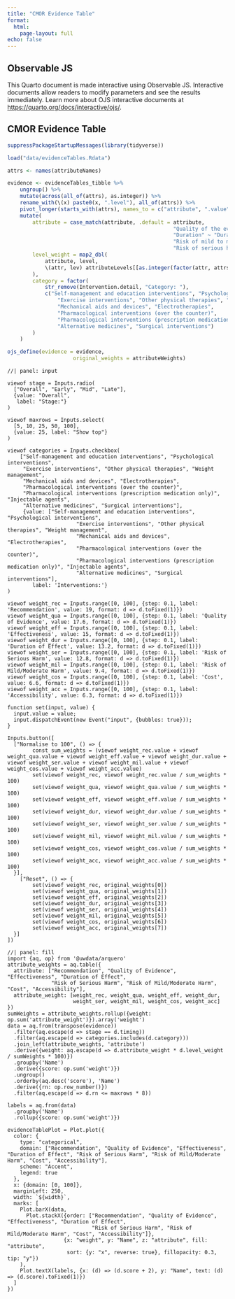 ```yaml
---
title: "CMOR Evidence Table"
format:
  html:
    page-layout: full
echo: false
---
```


## Observable JS

This Quarto document is made interactive using Observable JS. Interactive documents allow readers to modify parameters and see the results immediately. Learn more about OJS interactive documents at <https://quarto.org/docs/interactive/ojs/>.

## CMOR Evidence Table

```r
suppressPackageStartupMessages(library(tidyverse))

load("data/evidenceTables.Rdata")

attrs <- names(attributeNames)

evidence <- evidenceTables_tibble %>% 
	ungroup() %>% 
	mutate(across(all_of(attrs), as.integer)) %>% 
	rename_with(\(x) paste0(x, ".level"), all_of(attrs)) %>% 
	pivot_longer(starts_with(attrs), names_to = c("attribute", ".value"), names_sep = "\\.") %>% 
	mutate(
		attribute = case_match(attribute, .default = attribute,
													 "Quality of the evidence" ~ "Quality of Evidence",
													 "Duration" ~ "Duration of Effect",
													 "Risk of mild to moderate side-effects" ~ "Risk of Mild/Moderate Harm",
													 "Risk of serious harm" ~ "Risk of Serious Harm"),
		level_weight = map2_dbl(
			attribute, level,
			\(attr, lev) attributeLevels[[as.integer(factor(attr, attrs))]][[lev]]
		),
		category = factor(
			str_remove(Intervention.detail, "Category: "),
			c("Self-management and education interventions", "Psychological interventions",
				"Exercise interventions", "Other physical therapies", "Weight management",
				"Mechanical aids and devices", "Electrotherapies",
				"Pharmacological interventions (over the counter)",
				"Pharmacological interventions (prescription medication only)", "Injectable agents",
				"Alternative medicines", "Surgical interventions")
		)
	)

ojs_define(evidence = evidence,
					 original_weights = attributeWeights)
```

```ojs
//| panel: input

viewof stage = Inputs.radio(
  ["Overall", "Early", "Mid", "Late"],
  {value: "Overall",
   label: "Stage:"}
)

viewof maxrows = Inputs.select(
  [5, 10, 25, 50, 100],
  {value: 25, label: "Show top"}
)

viewof categories = Inputs.checkbox(
	["Self-management and education interventions", "Psychological interventions",
	 "Exercise interventions", "Other physical therapies", "Weight management",
	 "Mechanical aids and devices", "Electrotherapies",
	 "Pharmacological interventions (over the counter)",
	 "Pharmacological interventions (prescription medication only)", "Injectable agents",
	 "Alternative medicines", "Surgical interventions"],
	 {value: ["Self-management and education interventions", "Psychological interventions",
					  "Exercise interventions", "Other physical therapies", "Weight management",
					  "Mechanical aids and devices", "Electrotherapies",
					  "Pharmacological interventions (over the counter)",
					  "Pharmacological interventions (prescription medication only)", "Injectable agents",
					  "Alternative medicines", "Surgical interventions"],
		label: 'Interventions:'}
)

viewof weight_rec = Inputs.range([0, 100], {step: 0.1, label: 'Recommendation', value: 19, format: d => d.toFixed(1)})
viewof weight_qua = Inputs.range([0, 100], {step: 0.1, label: 'Quality of Evidence', value: 17.6, format: d => d.toFixed(1)})
viewof weight_eff = Inputs.range([0, 100], {step: 0.1, label: 'Effectiveness', value: 15, format: d => d.toFixed(1)})
viewof weight_dur = Inputs.range([0, 100], {step: 0.1, label: 'Duration of Effect', value: 13.2, format: d => d.toFixed(1)})
viewof weight_ser = Inputs.range([0, 100], {step: 0.1, label: 'Risk of Serious Harm', value: 12.8, format: d => d.toFixed(1)})
viewof weight_mil = Inputs.range([0, 100], {step: 0.1, label: 'Risk of Mild/Moderate Harm', value: 9.4, format: d => d.toFixed(1)})
viewof weight_cos = Inputs.range([0, 100], {step: 0.1, label: 'Cost', value: 6.6, format: d => d.toFixed(1)})
viewof weight_acc = Inputs.range([0, 100], {step: 0.1, label: 'Accessibility', value: 6.3, format: d => d.toFixed(1)})

function set(input, value) {
  input.value = value;
  input.dispatchEvent(new Event("input", {bubbles: true}));
}

Inputs.button([
  ["Normalise to 100", () => {
		const sum_weights = (viewof weight_rec.value + viewof weight_qua.value + viewof weight_eff.value + viewof weight_dur.value + viewof weight_ser.value + viewof weight_mil.value + viewof weight_cos.value + viewof weight_acc.value)
		set(viewof weight_rec, viewof weight_rec.value / sum_weights * 100)
		set(viewof weight_qua, viewof weight_qua.value / sum_weights * 100)
		set(viewof weight_eff, viewof weight_eff.value / sum_weights * 100)
		set(viewof weight_dur, viewof weight_dur.value / sum_weights * 100)
		set(viewof weight_ser, viewof weight_ser.value / sum_weights * 100)
		set(viewof weight_mil, viewof weight_mil.value / sum_weights * 100)
		set(viewof weight_cos, viewof weight_cos.value / sum_weights * 100)
		set(viewof weight_acc, viewof weight_acc.value / sum_weights * 100)
  }],
	["Reset", () => {
		set(viewof weight_rec, original_weights[0])
		set(viewof weight_qua, original_weights[1])
		set(viewof weight_eff, original_weights[2])
		set(viewof weight_dur, original_weights[3])
		set(viewof weight_ser, original_weights[4])
		set(viewof weight_mil, original_weights[5])
		set(viewof weight_cos, original_weights[6])
		set(viewof weight_acc, original_weights[7])
  }]
])
```

```ojs
//| panel: fill
import {aq, op} from '@uwdata/arquero'
attribute_weights = aq.table({
  attribute: ["Recommendation", "Quality of Evidence", "Effectiveness", "Duration of Effect",
              "Risk of Serious Harm", "Risk of Mild/Moderate Harm", "Cost", "Accessibility"],
  attribute_weight: [weight_rec, weight_qua, weight_eff, weight_dur,
                     weight_ser, weight_mil, weight_cos, weight_acc]
})
sumWeights = attribute_weights.rollup({weight: op.sum('attribute_weight')}).array('weight')
data = aq.from(transpose(evidence))
  .filter(aq.escape(d => stage == d.timing))
  .filter(aq.escape(d => categories.includes(d.category)))
  .join_left(attribute_weights, 'attribute')
  .derive({weight: aq.escape(d => d.attribute_weight * d.level_weight / sumWeights * 100)})
  .groupby('Name')
  .derive({score: op.sum('weight')})
  .ungroup()
  .orderby(aq.desc('score'), 'Name')
  .derive({rn: op.row_number()})
  .filter(aq.escape(d => d.rn <= maxrows * 8))

labels = aq.from(data)
  .groupby('Name')
  .rollup({score: op.sum('weight')})

evidenceTablePlot = Plot.plot({
  color: {
    type: "categorical",
    domain: ["Recommendation", "Quality of Evidence", "Effectiveness", "Duration of Effect", "Risk of Serious Harm", "Risk of Mild/Moderate Harm", "Cost", "Accessibility"],
    scheme: "Accent",
    legend: true
  },
  x: {domain: [0, 100]},
  marginLeft: 250,
  width: `${width}`,
  marks: [
    Plot.barX(data,
      Plot.stackX({order: ["Recommendation", "Quality of Evidence", "Effectiveness", "Duration of Effect",
                           "Risk of Serious Harm", "Risk of Mild/Moderate Harm", "Cost", "Accessibility"]},
                  {x: "weight", y: "Name", z: "attribute", fill: "attribute",
                   sort: {y: "x", reverse: true}, fillopacity: 0.3, tip: "y"})
    ),
    Plot.textX(labels, {x: (d) => (d.score + 2), y: "Name", text: (d) => (d.score).toFixed(1)})
  ]
})
```
